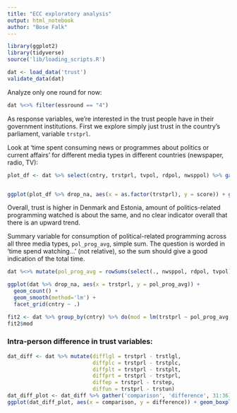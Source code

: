 ```yaml
---
title: "ECC exploratory analysis"
output: html_notebook
author: "Bose Falk"
---
```



```r
library(ggplot2)
library(tidyverse)
source('lib/loading_scripts.R')

dat <- load_data('trust')
validate_data(dat)

```

Analyze only one round for now:
```r
dat %<>% filter(essround == "4")

```

As response variables, we're interested in the trust people have in their government institutions. First we explore simply just trust in the country's parliament, variable `trstprl`.

Look at 'time spent consuming news or programmes about politics or current affairs' for different media types in different countries (newspaper, radio, TV):

```r

plot_df <- dat %>% select(cntry, trstprl, tvpol, rdpol, nwsppol) %>% gather('media', 'score', tvpol, rdpol, nwsppol)


ggplot(plot_df %>% drop_na, aes(x = as.factor(trstprl), y = score)) + geom_count() + facet_grid(media ~ cntry)


```

Overall, trust is higher in Denmark and Estonia, amount of politics-related programming watched is about the same, and no clear indicator overall that there is an upward trend.

Summary variable for consumption of political-related programming across all three media types, `pol_prog_avg`, simple sum. The question is worded in 'time spend watching...' (not relative), so the sum should give a good indication of the total time.

```r

dat %<>% mutate(pol_prog_avg = rowSums(select(., nwsppol, rdpol, tvpol)))

ggplot(dat %>% drop_na, aes(x = trstprl, y = pol_prog_avg)) + 
  geom_count() + 
  geom_smooth(method='lm') +
  facet_grid(cntry ~ .)

fit2 <- dat %>% group_by(cntry) %>% do(mod = lm(trstprl ~ pol_prog_avg, data = .))
fit2$mod

```


### Intra-person difference in trust variables:

```r
dat_diff <- dat %>% mutate(difflgl = trstprl - trstlgl, 
                           diffplc = trstprl - trstplc, 
                           diffplt = trstprl - trstplt, 
                           diffprt = trstprl - trstprl,
                           diffep = trstprl - trstep,
                           diffun = trstprl - trstun)
dat_diff_plot <- dat_diff %>% gather('comparison', 'difference', 31:36)
ggplot(dat_diff_plot, aes(x = comparison, y = difference)) + geom_boxplot() + facet_grid(cntry ~ .)



```


```r



```